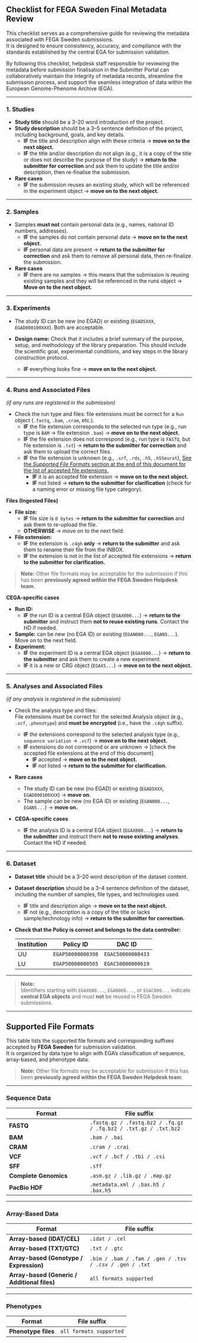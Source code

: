 ## Checklist for FEGA Sweden Final Metadata Review

This checklist serves as a comprehensive guide for reviewing the metadata associated with FEGA Sweden submissions.  
It is designed to ensure consistency, accuracy, and compliance with the standards established by the central EGA for submission validation.  

By following this checklist, helpdesk staff responsible for reviewing the metadata before submission finalisation in the Submitter Portal can collaboratively maintain the integrity of metadata records, streamline the submission process, and support the seamless integration of data within the European Genome-Phenome Archive (EGA).

---

### 1. Studies

* **Study title** should be a 3–20 word introduction of the project.  
* **Study description** should be a 3–5 sentence definition of the project, including background, goals, and key details.  
  * **IF** the title and description align with these criteria → **move on to the next object.**  
  * **IF** the title and/or description do not align (e.g., it is a copy of the title or does not describe the purpose of the study) → **return to the submitter for correction** and ask them to update the title and/or description, then re-finalise the submission.

* **Rare cases**  
  * **IF** the submission reuses an existing study, which will be referenced in the experiment object → **move on to the next object.**

---

### 2. Samples

* Samples **must not** contain personal data (e.g., names, national ID numbers, addresses).  
  * **IF** the samples do not contain personal data → **move on to the next object.**  
  * **IF** personal data are present → **return to the submitter for correction** and ask them to remove all personal data, then re-finalize the submission.

* **Rare cases**  
  * **IF** there are no samples → this means that the submission is reusing existing samples and they will be referenced in the runs object → **Move on to the next object.**

---

### 3. Experiments

* The study ID can be new (no EGAD) or existing (`EGAD5XXX`, `EGAD000100XXX`). Both are acceptable.  
* **Design name:** Check that it includes a brief summary of the purpose, setup, and methodology of the library preparation. This should include the scientific goal, experimental conditions, and key steps in the library construction protocol.  

  * **IF** everything looks fine → **move on to the next object.**

---

### 4. Runs and Associated Files
*(if any runs are registered in the submission)*

* Check the run type and files: file extensions must be correct for a `Run` object (`.fastq`, `.bam`, `.cram`, etc.).  
  * **IF** the file extension corresponds to the selected run type (e.g., run type is `BAM` → file extension `.bam`) → **move on to the next object.**  
  * **IF** the file extension does not correspond (e.g., run type is `FASTQ`, but file extension is `.txt`) → **return to the submitter for correction** and ask them to upload the correct files.  
  * **IF** the file extension is unknown (e.g., `.srf`, `.rds`, `.h5`, `.h5Seurat`), [See the *Supported File Formats* section at the end of this document for the list of accepted file extensions.](#supported-file-formats)
    * **IF** it is an accepted file extension → **move on to the next object.**  
    * **IF** not listed → **return to the submitter for clarification** (check for a naming error or missing file type category).

**Files (Ingested Files)**

* **File size:**  
  * **IF** file size is `0 bytes` → **return to the submitter for correction** and ask them to re-upload the file.  
  * **OTHERWISE** → move on to the next field.

* **File extension:**  
  * **IF** the extension is `.c4gh` **only** → **return to the submitter** and ask them to rename their file from the INBOX.  
  * **IF** the extension is not in the list of accepted file extensions → **return to the submitter for clarification.**

> **Note:** Other file formats may be acceptable for the submission if this has been **previously agreed within the FEGA Sweden Helpdesk team**.

**CEGA-specific cases**

* **Run ID:**  
  * **IF** the run ID is a central EGA object (`EGAX000...`) → **return to the submitter** and instruct them **not to reuse existing runs**. Contact the HD if needed.  
* **Sample:** can be new (no EGA ID) or existing (`EGAN000...`, `EGAN5...`). Move on to the next field.  
* **Experiment:**  
  * **IF** the experiment ID is a central EGA object (`EGAX000...`) → **return to the submitter** and ask them to create a new experiment.  
  * **IF** it is a new or CRG object (`EGAX5...`) → **move on to the next object.**

---

### 5. Analyses and Associated Files
*(if any analysis is registered in the submission)*

* Check the analysis type and files:  
  File extensions must be correct for the selected Analysis object (e.g., `.vcf`, `.phenotype`) and **must be encrypted** (i.e., have the `.c4gh` suffix).  

  * **IF** the extensions correspond to the selected analysis type (e.g., `sequence variation` → `.vcf`) → **move on to the next object.**  
  * **IF** extensions do not correspond or are unknown → [check the accepted file extensions at the end of this document]   
    * **IF** accepted → **move on to the next object.**  
    * **IF** not listed → **return to the submitter for clarification.**

* **Rare cases**  
  * The study ID can be new (no EGAD) or existing (`EGAD5XXX`, `EGAD000100XXX`) → **move on.**  
  * The sample can be new (no EGA ID) or existing (`EGAN000...`, `EGAN5...`) → **move on.**

* **CEGA-specific cases**  
  * **IF** the analysis ID is a central EGA object (`EGAX000...`) → **return to the submitter** and instruct them **not to reuse existing analyses**. Contact the HD if needed.

---

### 6. Dataset

* **Dataset title** should be a 3–20 word description of the dataset content.  
* **Dataset description** should be a 3–4 sentence definition of the dataset, including the number of samples, file types, and technologies used.  

  * **IF** title and description align → **move on to the next object.**  
  * **IF** not (e.g., description is a copy of the title or lacks sample/technology info) → **return to the submitter for correction.**

* **Check that the Policy is correct and belongs to the data controller:**

  | Institution | Policy ID | DAC ID |
  |--------------|------------|--------|
  | UU | `EGAP50000000398` | `EGAC50000000433` |
  | LU | `EGAP50000000565` | `EGAC50000000619` |

---

> **Note:**  
> Identifiers starting with `EGAX000...`, `EGAN000...`, or `EGAC000...` indicate **central EGA objects** and must **not** be reused in FEGA Sweden submissions.

---

## Supported File Formats

This table lists the supported file formats and corresponding suffixes accepted by **FEGA Sweden** for submission validation.  
It is organized by data type to align with EGA’s classification of sequence, array-based, and phenotype data.  

> **Note:** Other file formats may be acceptable for submission if this has been **previously agreed within the FEGA Sweden Helpdesk team**.

---

### Sequence Data
| **Format** | **File suffix** |
|-------------|-----------------|
| **FASTQ** | `.fastq.gz / .fastq.bz2 / .fq.gz / .fq.bz2 / .txt.gz / .txt.bz2` |
| **BAM** | `.bam / .bai` |
| **CRAM** | `.cram / .crai` |
| **VCF** | `.vcf / .bcf / .tbi / .csi` |
| **SFF** | `.sff` |
| **Complete Genomics** | `.asm.gz / .lib.gz / .map.gz` |
| **PacBio HDF** | `.metadata.xml / .bas.h5 / .bax.h5` |

---

### Array-Based Data
| **Format** | **File suffix** |
|-------------|-----------------|
| **Array-based (IDAT/CEL)** | `.idat / .cel` |
| **Array-based (TXT/GTC)** | `.txt / .gtc` |
| **Array-based (Genotype / Expression)** | `.bim / .bam / .fam / .gen / .tsv / .csv / .gen / .txt` |
| **Array-based (Generic / Additional files)** | `all formats supported` |

---

### Phenotypes
| **Format** | **File suffix** |
|-------------|-----------------|
| **Phenotype files** | `all formats supported` |

